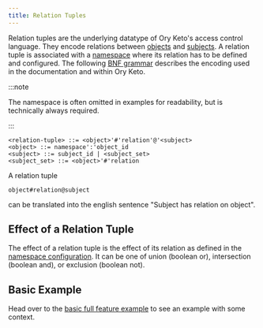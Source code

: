 ```yaml
---
title: Relation Tuples
---
```


Relation tuples are the underlying datatype of Ory Keto's access control
language. They encode relations between [objects](./objects.mdx) and
[subjects](./subjects.mdx). A relation tuple is associated with a
[namespace](./namespaces.mdx) where its relation has to be defined and
configured. The following
[BNF grammar](https://en.wikipedia.org/wiki/Backus%E2%80%93Naur_form) describes
the encoding used in the documentation and within Ory Keto.

:::note

The namespace is often omitted in examples for readability, but is technically
always required.

:::

```
<relation-tuple> ::= <object>'#'relation'@'<subject>
<object> ::= namespace':'object_id
<subject> ::= subject_id | <subject_set>
<subject_set> ::= <object>'#'relation
```

A relation tuple

```keto-relation-tuples
object#relation@subject
```

can be translated into the english sentence "Subject has relation on object".

## Effect of a Relation Tuple

The effect of a relation tuple is the effect of its relation as defined in the
[namespace configuration](./namespaces.mdx). It can be one of union (boolean
or), intersection (boolean and), or exclusion (boolean not).

## Basic Example

Head over to the
[basic full feature example](../examples/olymp-file-sharing.mdx) to see an
example with some context.
